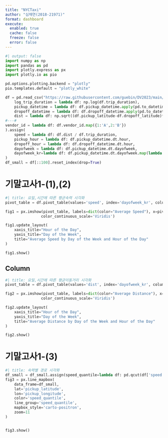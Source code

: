 ```yaml
---
title: "NYCTaxi"
author: "심채연(2018-21971)"
format: dashboard
execute: 
  enabled: true
  cache: false
  freeze: false
  error: false
---
```


```python
#| output: false
import numpy as np
import pandas as pd
import plotly.express as px
import plotly.io as pio

pd.options.plotting.backend = "plotly"
pio.templates.default = "plotly_white"

df = pd.read_csv("https://raw.githubusercontent.com/guebin/DV2023/main/posts/NYCTaxi.csv").assign(
    log_trip_duration = lambda df: np.log(df.trip_duration),
    pickup_datetime = lambda df: df.pickup_datetime.apply(pd.to_datetime),
    dropoff_datetime = lambda df: df.dropoff_datetime.apply(pd.to_datetime),
    dist = lambda df: np.sqrt((df.pickup_latitude-df.dropoff_latitude)**2 + (df.pickup_longitude-df.dropoff_longitude)**2),
#---#
vendor_id = lambda df: df.vendor_id.map({1:'A',2:'B'})
).assign(
    speed = lambda df: df.dist / df.trip_duration,
    pickup_hour = lambda df: df.pickup_datetime.dt.hour,
    dropoff_hour = lambda df: df.dropoff_datetime.dt.hour,
    dayofweek = lambda df: df.pickup_datetime.dt.dayofweek, 
    dayofweek_kr=lambda df: df.pickup_datetime.dt.dayofweek.map(lambda x: {0: '월', 1: '화', 2: '수', 3: '목', 4: '금', 5: '토', 6: '일'}.get(x))
)
df_small = df[::100].reset_index(drop=True)
```



# 기말고사1-(1),(2)

```python
#| title: 요일,시간에 따른 평균속력 시각화        
pivot_table = df.pivot_table(values='speed', index='dayofweek_kr', columns='pickup_hour', aggfunc='mean')

fig1 = px.imshow(pivot_table, labels=dict(color="Average Speed"), x=pivot_table.columns, y=pivot_table.index,
                color_continuous_scale='Viridis')

fig1.update_layout(
    xaxis_title="Hour of the Day",
    yaxis_title="Day of the Week",
    title="Average Speed by Day of the Week and Hour of the Day"
)

fig1.show()
```
## Column {width=50%}

```python
#| title: 요일,시간에 따른 평균이동거리 시각화        
pivot_table = df.pivot_table(values='dist', index='dayofweek_kr', columns='pickup_hour', aggfunc='mean')

fig2 = px.imshow(pivot_table, labels=dict(color="Average Distance"), x=pivot_table.columns, y=pivot_table.index,
                color_continuous_scale='Viridis')

fig2.update_layout(
    xaxis_title="Hour of the Day",
    yaxis_title="Day of the Week",
    title="Average Distance by Day of the Week and Hour of the Day"
)

fig2.show()
```


# 기말고사1-(3)

```python
#| title: 속력별 경로 시각화
df_small = df_small.assign(speed_quantile=lambda df: pd.qcut(df['speed'], 4, labels=['매우느림', '조금느림', '조금빠름', '매우빠름']))
fig3 = px.line_mapbox(
    data_frame=df_small,
    lat='pickup_latitude',
    lon='pickup_longitude',
    color='speed_quantile',
    line_group='speed_quantile',
    mapbox_style='carto-positron',
    zoom=11
)


fig3.show()
```